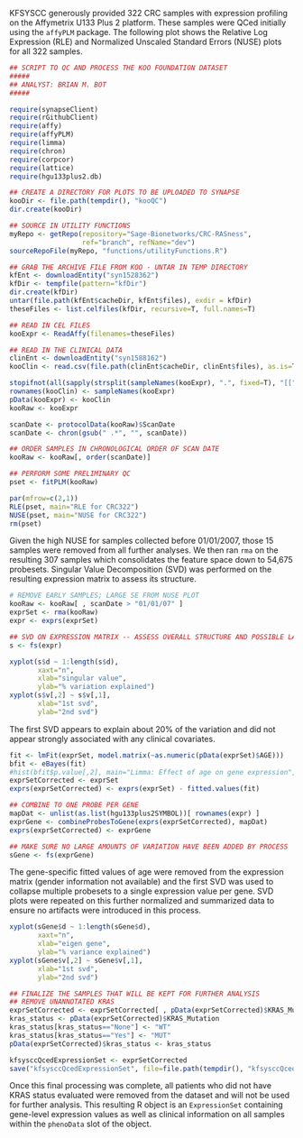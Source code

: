 KFSYSCC generously provided 322 CRC samples with expression profiling on the Affymetrix U133 Plus 2 platform. These samples were QCed initially using the `affyPLM` package. The following plot shows the Relative Log Expression (RLE) and Normalized Unscaled Standard Errors (NUSE) plots for all 322 samples.

```r
## SCRIPT TO QC AND PROCESS THE KOO FOUNDATION DATASET
#####
## ANALYST: BRIAN M. BOT
#####

require(synapseClient)
require(rGithubClient)
require(affy)
require(affyPLM)
require(limma)
require(chron)
require(corpcor)
require(lattice)
require(hgu133plus2.db)

## CREATE A DIRECTORY FOR PLOTS TO BE UPLOADED TO SYNAPSE
kooDir <- file.path(tempdir(), "kooQC")
dir.create(kooDir)

## SOURCE IN UTILITY FUNCTIONS
myRepo <- getRepo(repository="Sage-Bionetworks/CRC-RASness",
                  ref="branch", refName="dev")
sourceRepoFile(myRepo, "functions/utilityFunctions.R")

## GRAB THE ARCHIVE FILE FROM KOO - UNTAR IN TEMP DIRECTORY
kfEnt <- downloadEntity("syn1528362")
kfDir <- tempfile(pattern="kfDir")
dir.create(kfDir)
untar(file.path(kfEnt$cacheDir, kfEnt$files), exdir = kfDir)
theseFiles <- list.celfiles(kfDir, recursive=T, full.names=T)

## READ IN CEL FILES
kooExpr <- ReadAffy(filenames=theseFiles)

## READ IN THE CLINICAL DATA
clinEnt <- downloadEntity("syn1588162")
kooClin <- read.csv(file.path(clinEnt$cacheDir, clinEnt$files), as.is=T)

stopifnot(all(sapply(strsplit(sampleNames(kooExpr), ".", fixed=T), "[[", 1) == kooClin$SN))
rownames(kooClin) <- sampleNames(kooExpr)
pData(kooExpr) <- kooClin
kooRaw <- kooExpr

scanDate <- protocolData(kooRaw)$ScanDate
scanDate <- chron(gsub(" .*", "", scanDate))

## ORDER SAMPLES IN CHRONOLOGICAL ORDER OF SCAN DATE
kooRaw <- kooRaw[, order(scanDate)]

## PERFORM SOME PRELIMINARY QC
pset <- fitPLM(kooRaw)
```

```r
par(mfrow=c(2,1))
RLE(pset, main="RLE for CRC322")
NUSE(pset, main="NUSE for CRC322")
rm(pset)
```

Given the high NUSE for samples collected before 01/01/2007, those 15 samples were removed from all further analyses. We then ran `rma` on the resulting 307 samples which consolidates the feature space down to 54,675 probesets. Singular Value Decomposition (SVD) was performed on the resulting expression matrix to assess its structure.

```r
# REMOVE EARLY SAMPLES; LARGE SE FROM NUSE PLOT
kooRaw <- kooRaw[ , scanDate > "01/01/07" ]
exprSet <- rma(kooRaw)
expr <- exprs(exprSet)

## SVD ON EXPRESSION MATRIX -- ASSESS OVERALL STRUCTURE AND POSSIBLE LATENT STRUCTURE
s <- fs(expr)
```

```r
xyplot(s$d ~ 1:length(s$d),
       xaxt="n",
       xlab="singular value",
       ylab="% variation explained")
xyplot(s$v[,2] ~ s$v[,1],
       xlab="1st svd",
       ylab="2nd svd")
```

The first SVD appears to explain about 20% of the variation and did not appear strongly associated with any clinical covariates.

```r
fit <- lmFit(exprSet, model.matrix(~as.numeric(pData(exprSet)$AGE)))
bfit <- eBayes(fit)
#hist(bfit$p.value[,2], main="Limma: Effect of age on gene expression", xlab="p-value")
exprSetCorrected <- exprSet
exprs(exprSetCorrected) <- exprs(exprSet) - fitted.values(fit)

## COMBINE TO ONE PROBE PER GENE
mapDat <- unlist(as.list(hgu133plus2SYMBOL))[ rownames(expr) ]
exprGene <- combineProbesToGene(exprs(exprSetCorrected), mapDat)
exprs(exprSetCorrected) <- exprGene

## MAKE SURE NO LARGE AMOUNTS OF VARIATION HAVE BEEN ADDED BY PROCESS
sGene <- fs(exprGene)
```

The gene-specific fitted values of age were removed from the expression matrix (gender information not available) and the first SVD was used to collapse multiple probesets to a single expression value per gene. SVD plots were repeated on this further normalized and summarized data to ensure no artifacts were introduced in this process.

```r
xyplot(sGene$d ~ 1:length(sGene$d),
       xaxt="n",
       xlab="eigen gene",
       ylab="% variance explained")
xyplot(sGene$v[,2] ~ sGene$v[,1],
       xlab="1st svd",
       ylab="2nd svd")
```

```r
## FINALIZE THE SAMPLES THAT WILL BE KEPT FOR FURTHER ANALYSIS
## REMOVE UNANNOTATED KRAS
exprSetCorrected <- exprSetCorrected[ , pData(exprSetCorrected)$KRAS_Mutation != "NaN"]
kras_status <- pData(exprSetCorrected)$KRAS_Mutation
kras_status[kras_status=="None"] <- "WT"
kras_status[kras_status=="Yes"] <- "MUT"
pData(exprSetCorrected)$kras_status <- kras_status

kfsysccQcedExpressionSet <- exprSetCorrected
save("kfsysccQcedExpressionSet", file=file.path(tempdir(), "kfsysccQcedExpressionSet.rda"))
```

Once this final processing was complete, all patients who did not have KRAS status evaluated were removed from the dataset and will not be used for further analysis. This resulting R object is an `ExpressionSet` containing gene-level expression values as well as clinical information on all samples within the `phenoData` slot of the object.
